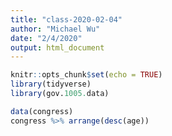 ```yaml
---
title: "class-2020-02-04"
author: "Michael Wu"
date: "2/4/2020"
output: html_document
---
```


```r
knitr::opts_chunk$set(echo = TRUE)
library(tidyverse)
library(gov.1005.data)
```

```r
data(congress)
congress %>% arrange(desc(age))
```

